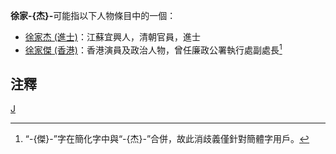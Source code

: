 '''徐家-{杰}-'''可能指以下人物條目中的一個：
*[[徐家杰_(進士)|徐家杰 (進士)]]：江蘇宜興人，清朝官員，進士
*[[徐家傑_(香港)|徐家傑 (香港)]]：香港演員及政治人物，曾任廉政公署執行處副處長<ref>“-{傑}-”字在簡化字中與“-{杰}-”合併，故此消歧義僅針對簡體字用戶。</ref>

==注釋==
{{reflist}}

[[Category:三字徐姓人名消歧义|J]]